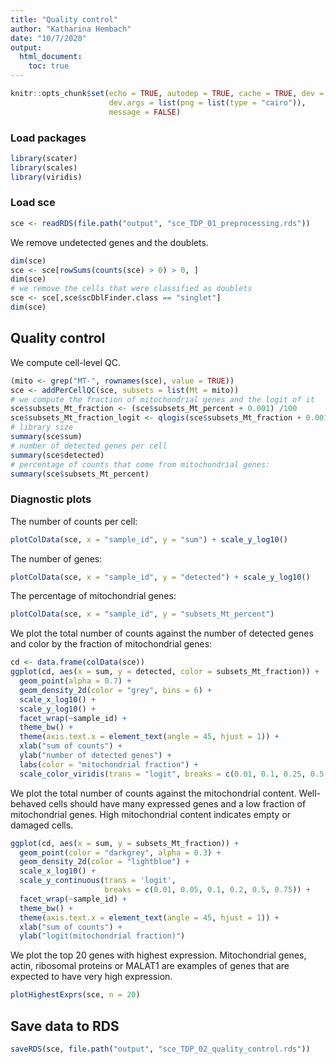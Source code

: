 ```yaml
---
title: "Quality control"
author: "Katharina Hembach"
date: "10/7/2020"
output: 
  html_document:
    toc: true
---
```


```r
knitr::opts_chunk$set(echo = TRUE, autodep = TRUE, cache = TRUE, dev = "png",
                      dev.args = list(png = list(type = "cairo")), 
                      message = FALSE)
```

### Load packages
```r
library(scater)
library(scales)
library(viridis)
```

### Load sce
```r
sce <- readRDS(file.path("output", "sce_TDP_01_preprocessing.rds"))
```

We remove undetected genes and the doublets.
```r
dim(sce)
sce <- sce[rowSums(counts(sce) > 0) > 0, ]
dim(sce)
# we remove the cells that were classified as doublets
sce <- sce[,sce$scDblFinder.class == "singlet"]
dim(sce)
```

## Quality control
We compute cell-level QC.
```r
(mito <- grep("MT-", rownames(sce), value = TRUE))
sce <- addPerCellQC(sce, subsets = list(Mt = mito))
# we compute the fraction of mitochondrial genes and the logit of it 
sce$subsets_Mt_fraction <- (sce$subsets_Mt_percent + 0.001) /100
sce$subsets_Mt_fraction_logit <- qlogis(sce$subsets_Mt_fraction + 0.001)
# library size
summary(sce$sum)
# number of detected genes per cell
summary(sce$detected)
# percentage of counts that come from mitochondrial genes:
summary(sce$subsets_Mt_percent)
```

### Diagnostic plots

The number of counts per cell:
```r
plotColData(sce, x = "sample_id", y = "sum") + scale_y_log10()
```

The number of genes:
```r
plotColData(sce, x = "sample_id", y = "detected") + scale_y_log10() 
```

The percentage of mitochondrial genes:
```r
plotColData(sce, x = "sample_id", y = "subsets_Mt_percent")
```

We plot the total number of counts against the number of detected genes and color by the fraction of mitochondrial genes:
```r
cd <- data.frame(colData(sce))
ggplot(cd, aes(x = sum, y = detected, color = subsets_Mt_fraction)) +
  geom_point(alpha = 0.7) + 
  geom_density_2d(color = "grey", bins = 6) +
  scale_x_log10() +
  scale_y_log10() +
  facet_wrap(~sample_id) + 
  theme_bw() +
  theme(axis.text.x = element_text(angle = 45, hjust = 1)) + 
  xlab("sum of counts") + 
  ylab("number of detected genes") + 
  labs(color = "mitochondrial fraction") +
  scale_color_viridis(trans = "logit", breaks = c(0.01, 0.1, 0.25, 0.5, 0.75))
```

We plot the total number of counts against the mitochondrial content. Well-behaved cells should have many expressed genes and a low fraction of mitochondrial genes. High mitochondrial content indicates empty or damaged cells. 
```r
ggplot(cd, aes(x = sum, y = subsets_Mt_fraction)) +
  geom_point(color = "darkgrey", alpha = 0.3) + 
  geom_density_2d(color = "lightblue") +
  scale_x_log10() +
  scale_y_continuous(trans = 'logit', 
                     breaks = c(0.01, 0.05, 0.1, 0.2, 0.5, 0.75)) +
  facet_wrap(~sample_id) + 
  theme_bw() +
  theme(axis.text.x = element_text(angle = 45, hjust = 1)) + 
  xlab("sum of counts") + 
  ylab("logit(mitochondrial fraction)")
```

We plot the top 20 genes with highest expression. Mitochondrial genes, actin, ribosomal proteins or MALAT1 are examples of genes that are expected to have very high expression. 
```r
plotHighestExprs(sce, n = 20)
```


## Save data to RDS
```r
saveRDS(sce, file.path("output", "sce_TDP_02_quality_control.rds"))
```
